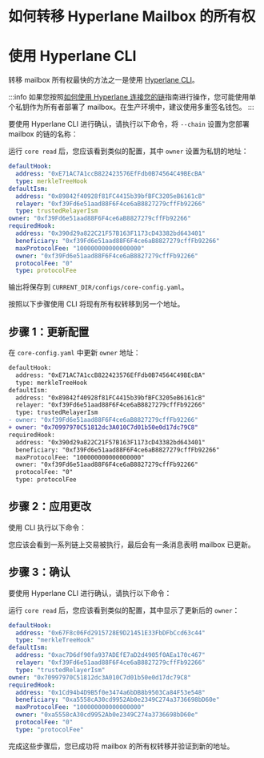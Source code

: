 
# 如何转移 Hyperlane Mailbox 的所有权

# 使用 Hyperlane CLI

转移 mailbox 所有权最快的方法之一是使用 [Hyperlane CLI](https://docs.hyperlane.xyz/docs/reference/cli)。

<PrerequisitesPartial />

:::info
如果您按照[如何使用 Hyperlane 连接您的链](/docs/deploy-hyperlane)指南进行操作，您可能使用单个私钥作为所有者部署了 mailbox。在生产环境中，建议使用多重签名钱包。
:::

要使用 Hyperlane CLI 进行确认，请执行以下命令，将 `--chain` 设置为您部署 mailbox 的链的名称：

<CoreReadChainPartial />

运行 `core read` 后，您应该看到类似的配置，其中 `owner` 设置为私钥的地址：

```yaml {8}
defaultHook:
  address: "0xE71AC7A1ccB822423576EfFdb0B74564C49BEcBA"
  type: merkleTreeHook
defaultIsm:
  address: "0x89842f40928f81FC4415b39bfBFC3205eB6161cB"
  relayer: "0xf39Fd6e51aad88F6F4ce6aB8827279cffFb92266"
  type: trustedRelayerIsm
owner: "0xf39Fd6e51aad88F6F4ce6aB8827279cffFb92266"
requiredHook:
  address: "0x390d29a822C21F57B163F1173cD43382bd643401"
  beneficiary: "0xf39Fd6e51aad88F6F4ce6aB8827279cffFb92266"
  maxProtocolFee: "100000000000000000"
  owner: "0xf39Fd6e51aad88F6F4ce6aB8827279cffFb92266"
  protocolFee: "0"
  type: protocolFee
```

输出将保存到 `CURRENT_DIR/configs/core-config.yaml`。

按照以下步骤使用 CLI 将现有所有权转移到另一个地址。

## 步骤 1：更新配置

在 `core-config.yaml` 中更新 `owner` 地址：

```diff title="core-config.yaml"
defaultHook:
  address: "0xE71AC7A1ccB822423576EfFdb0B74564C49BEcBA"
  type: merkleTreeHook
defaultIsm:
  address: "0x89842f40928f81FC4415b39bfBFC3205eB6161cB"
  relayer: "0xf39Fd6e51aad88F6F4ce6aB8827279cffFb92266"
  type: trustedRelayerIsm
- owner: "0xf39Fd6e51aad88F6F4ce6aB8827279cffFb92266"
+ owner: "0x70997970C51812dc3A010C7d01b50e0d17dc79C8"
requiredHook:
  address: "0x390d29a822C21F57B163F1173cD43382bd643401"
  beneficiary: "0xf39Fd6e51aad88F6F4ce6aB8827279cffFb92266"
  maxProtocolFee: "100000000000000000"
  owner: "0xf39Fd6e51aad88F6F4ce6aB8827279cffFb92266"
  protocolFee: "0"
  type: protocolFee
```

## 步骤 2：应用更改

使用 CLI 执行以下命令：

<CoreApplyChainPartial />

您应该会看到一系列链上交易被执行，最后会有一条消息表明 mailbox 已更新。

## 步骤 3：确认

要使用 Hyperlane CLI 进行确认，请执行以下命令：

<CoreReadChainPartial />

运行 `core read` 后，您应该看到类似的配置，其中显示了更新后的 `owner`：

```yaml {8}
defaultHook:
  address: "0x67F8c06Fd2915728E9D21451E33FbDFbCcd63c44"
  type: "merkleTreeHook"
defaultIsm:
  address: "0xac7D6df90fa937ADEfE7aD2d4905f0AEa170c467"
  relayer: "0xf39Fd6e51aad88F6F4ce6aB8827279cffFb92266"
  type: "trustedRelayerIsm"
owner: "0x70997970C51812dc3A010C7d01b50e0d17dc79C8"
requiredHook:
  address: "0x1Cd94b4D9B5f0e3474a6bDB8b9503Ca84F53e548"
  beneficiary: "0xa5558cA30cd9952Ab0e2349C274a3736698bD60e"
  maxProtocolFee: "100000000000000000"
  owner: "0xa5558cA30cd9952Ab0e2349C274a3736698bD60e"
  protocolFee: "0"
  type: "protocolFee"
```

完成这些步骤后，您已成功将 mailbox 的所有权转移并验证到新的地址。

